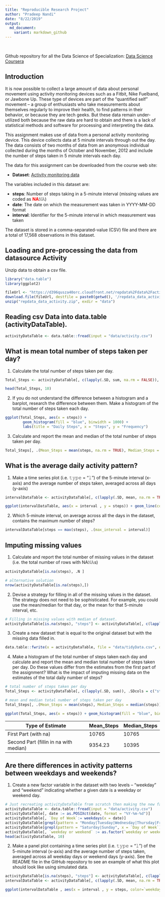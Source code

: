 ```yaml
---
title: "Reproducible Research Project"
author: "Pradeep Nandi"
date: "8/22/2019"
output:
  md_document:
    variant: markdown_github
---
```

</br>

Github repository for all the Data Science of Specialization: [Data Science Coursera](https://github.com/pradeepnandi25)

## Introduction
It is now possible to collect a large amount of data about personal movement using activity monitoring devices such as a Fitbit, Nike Fuelband, or Jawbone Up. These type of devices are part of the “quantified self” movement – a group of enthusiasts who take measurements about themselves regularly to improve their health, to find patterns in their behavior, or because they are tech geeks. But these data remain under-utilized both because the raw data are hard to obtain and there is a lack of statistical methods and software for processing and interpreting the data.

This assignment makes use of data from a personal activity monitoring device. This device collects data at 5 minute intervals through out the day. The data consists of two months of data from an anonymous individual collected during the months of October and November, 2012 and include the number of steps taken in 5 minute intervals each day.

The data for this assignment can be downloaded from the course web site:

* **Dataset**: [Activity monitoring data](https://d396qusza40orc.cloudfront.net/repdata%2Fdata%2Factivity.zip) 

The variables included in this dataset are:

* **steps**: Number of steps taking in a 5-minute interval (missing values are coded as <span style="color:red">**NA**</span>𝙽𝙰) </br>
* **date**: The date on which the measurement was taken in YYYY-MM-DD format </br>
* **interval**: Identifier for the 5-minute interval in which measurement was taken </br> 

The dataset is stored in a comma-separated-value (CSV) file and there are a total of 17,568 observations in this dataset. 

## Loading and pre-processing the data from datasource Activity
Unzip data to obtain a csv file.

```r
library("data.table")
library(ggplot2)

fileUrl <- "https://d396qusza40orc.cloudfront.net/repdata%2Fdata%2Factivity.zip"
download.file(fileUrl, destfile = paste0(getwd(), '/repdata_data_activity.zip'))
unzip("repdata_data_activity.zip", exdir = "data")
```

## Reading csv Data into data.table (activityDataTable). 
```r
activityDataTable <- data.table::fread(input = "data/activity.csv")
```

## What is mean total number of steps taken per day?

1. Calculate the total number of steps taken per day.

```r
Total_Steps <- activityDataTable[, c(lapply(.SD, sum, na.rm = FALSE)), .SDcols = c("steps"), by = .(date)] 

head(Total_Steps, 10)
```

2. If you do not understand the difference between a histogram and a barplot, research the difference between them. Make a histogram of the total number of steps taken each day. 

```r
ggplot(Total_Steps, aes(x = steps)) +
        geom_histogram(fill = "blue", binwidth = 1000) +
        labs(title = "Daily Steps", x = "Steps", y = "Frequency")
```

3. Calculate and report the mean and median of the total number of steps taken per day.

```r
Total_Steps[, .(Mean_Steps = mean(steps, na.rm = TRUE), Median_Steps = median(steps, na.rm = TRUE))]
```

## What is the average daily activity pattern?

1. Make a time series plot (i.e. 𝚝𝚢𝚙𝚎 = "𝚕") of the 5-minute interval (x-axis) and the average number of steps taken, averaged across all days (y-axis)

```r
intervalDataTable <- activityDataTable[, c(lapply(.SD, mean, na.rm = TRUE)), .SDcols = c("steps"), by = .(interval)] 

ggplot(intervalDataTable, aes(x = interval , y = steps)) + geom_line(color="blue", size=1) + labs(title = "Avg. Daily Steps", x = "Interval", y = "Avg. Steps per day")
```

2. Which 5-minute interval, on average across all the days in the dataset, contains the maximum number of steps?

```r
intervalDataTable[steps == max(steps), .(max_interval = interval)]
```


## Imputing missing values

1. Calculate and report the total number of missing values in the dataset (i.e. the total number of rows with NA𝙽𝙰s)

```r
activityDataTable[is.na(steps), .N ]

# alternative solution
nrow(activityDataTable[is.na(steps),])
```

2. Devise a strategy for filling in all of the missing values in the dataset. The strategy does not need to be sophisticated. For example, you could use the mean/median for that day, or the mean for that 5-minute interval, etc.

```r
# Filling in missing values with median of dataset. 
activityDataTable[is.na(steps), "steps"] <- activityDataTable[, c(lapply(.SD, median, na.rm = TRUE)), .SDcols = c("steps")]
```

3. Create a new dataset that is equal to the original dataset but with the missing data filled in.

```r
data.table::fwrite(x = activityDataTable, file = "data/tidyData.csv", quote = FALSE)
```

4. Make a histogram of the total number of steps taken each day and calculate and report the mean and median total number of steps taken per day. Do these values differ from the estimates from the first part of the assignment? What is the impact of imputing missing data on the estimates of the total daily number of steps?

```r
# total number of steps taken per day
Total_Steps <- activityDataTable[, c(lapply(.SD, sum)), .SDcols = c("steps"), by = .(date)] 

# mean and median total number of steps taken per day
Total_Steps[, .(Mean_Steps = mean(steps), Median_Steps = median(steps))]

ggplot(Total_Steps, aes(x = steps)) + geom_histogram(fill = "blue", binwidth = 1000) + labs(title = "Daily Steps", x = "Steps", y = "Frequency")
```

Type of Estimate | Mean_Steps | Median_Steps
--- | --- | ---
First Part (with na) | 10765 | 10765
Second Part (fillin in na with median) | 9354.23 | 10395

## Are there differences in activity patterns between weekdays and weekends?

1. Create a new factor variable in the dataset with two levels – “weekday” and “weekend” indicating whether a given date is a weekday or weekend day.

```r
# Just recreating activityDataTable from scratch then making the new factor variable. (No need to, just want to be clear on what the entire process is.) 
activityDataTable <- data.table::fread(input = "data/activity.csv")
activityDataTable[, date := as.POSIXct(date, format = "%Y-%m-%d")]
activityDataTable[, `Day of Week`:= weekdays(x = date)]
activityDataTable[grepl(pattern = "Monday|Tuesday|Wednesday|Thursday|Friday", x = `Day of Week`), "weekday or weekend"] <- "weekday"
activityDataTable[grepl(pattern = "Saturday|Sunday", x = `Day of Week`), "weekday or weekend"] <- "weekend"
activityDataTable[, `weekday or weekend` := as.factor(`weekday or weekend`)]
head(activityDataTable, 10)
```

2. Make a panel plot containing a time series plot (i.e. 𝚝𝚢𝚙𝚎 = "𝚕") of the 5-minute interval (x-axis) and the average number of steps taken, averaged across all weekday days or weekend days (y-axis). See the README file in the GitHub repository to see an example of what this plot should look like using simulated data.

```r
activityDataTable[is.na(steps), "steps"] <- activityDataTable[, c(lapply(.SD, median, na.rm = TRUE)), .SDcols = c("steps")]
intervalDataTable <- activityDataTable[, c(lapply(.SD, mean, na.rm = TRUE)), .SDcols = c("steps"), by = .(interval, `weekday or weekend`)] 

ggplot(intervalDataTable , aes(x = interval , y = steps, color=`weekday or weekend`)) + geom_line() + labs(title = "Avg. Daily Steps by Weektype", x = "Interval", y = "No. of Steps") + facet_wrap(~`weekday or weekend` , ncol = 1, nrow=2)
```